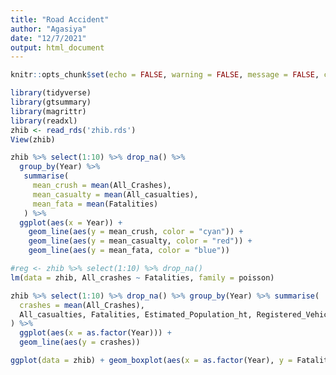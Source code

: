---
title: "Road Accident"
author: "Agasiya"
date: "12/7/2021"
output: html_document
---


```{r setup, include=FALSE}
knitr::opts_chunk$set(echo = FALSE, warning = FALSE, message = FALSE, comment = NA)

library(tidyverse)
library(gtsummary)
library(magrittr)
library(readxl)
zhib <- read_rds('zhib.rds')
View(zhib)
```


```{r}
zhib %>% select(1:10) %>% drop_na() %>%
  group_by(Year) %>% 
   summarise(
     mean_crush = mean(All_Crashes),
     mean_casualty = mean(All_casualties),
     mean_fata = mean(Fatalities)
   ) %>% 
  ggplot(aes(x = Year)) +
    geom_line(aes(y = mean_crush, color = "cyan")) + 
    geom_line(aes(y = mean_casualty, color = "red")) +
    geom_line(aes(y = mean_fata, color = "blue"))
```



```{r}
#reg <- zhib %>% select(1:10) %>% drop_na()
lm(data = zhib, All_crashes ~ Fatalities, family = poisson)
```
```{r}
zhib %>% select(1:10) %>% drop_na() %>% group_by(Year) %>% summarise(
  crashes = mean(All_Crashes), 
  All_casualties, Fatalities, Estimated_Population_ht, Registered_Vehicles
) %>% 
  ggplot(aes(x = as.factor(Year))) +
  geom_line(aes(y = crashes))
```



```{r}
ggplot(data = zhib) + geom_boxplot(aes(x = as.factor(Year), y = Fatalities, fill = "red"))
```


